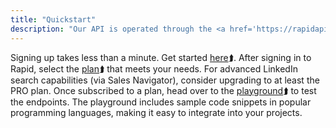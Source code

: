 ```yaml
---
title: "Quickstart"
description: "Our API is operated through the <a href='https://rapidapi.com/freshdata-freshdata-default/api/web-scraping-api2/' target='_blank'>Rapid API Marketplace</a>⮭, where payments and API calls are seamlessly managed by the platform."
---
```


<Steps>
  <Step title="Register an account with Rapid">
    Signing up takes less than a minute. Get started <a href="https://rapidapi.com/auth/sign-up" target="_blank">here</a>⮭.
  </Step>

  <Step title="Choose the right plan for your Business">
    After signing in to Rapid, select the <a href="https://rapidapi.com/freshdata-freshdata-default/api/web-scraping-api2/pricing" target="_blank">plan</a>⮭ that meets your needs. For advanced LinkedIn search capabilities (via Sales Navigator), consider upgrading to at least the PRO plan.
  </Step>

  <Step title="Test it out">
    Once subscribed to a plan, head over to the <a href="https://rapidapi.com/freshdata-freshdata-default/api/web-scraping-api2/playground/apiendpoint_fb75a20a-4fd6-468f-840c-469bfd002bc4" target="_blank">playground</a>⮭ to test the endpoints. The playground includes sample code snippets in popular programming languages, making it easy to integrate into your projects.
  </Step>
</Steps>
